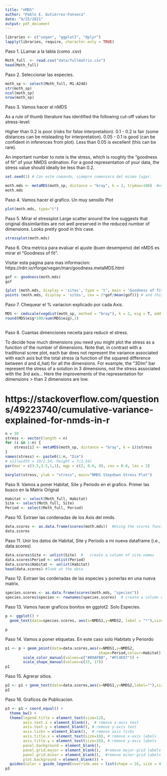 ```yaml
---
title: "nMDS"
author: "Pablo E. Gutiérrez-Fonseca"
date: "9/25/2021"
output: pdf_document
---
```


```r

libraries <- c("vegan", "ggplot2", "dplyr")
lapply(libraries, require, character.only = TRUE)

```

Paso 1. LLamar a la tabla (como .csv)

```r
Moth_full  <- read.csv("data/fullmatrix.csv")
head(Moth_full)

```

Paso 2.  Seleccionar las especies.

```r
moth_sp <- select(Moth_full, M1:A248)
str(moth_sp)
ncol(moth_sp)
nrow(moth_sp)

```
Paso 3.  Vamos hacer el nMDS

As a rule of thumb literature has identified the following cut-off values for stress-level:

Higher than 0.2 is poor (risks for false interpretation).
0.1 - 0.2 is fair (some distances can be misleading for interpretation).
0.05 - 0.1 is good (can be confident in inferences from plot).
Less than 0.05 is excellent (this can be rare).

An important number to note is the stress, which is roughly the “goodness of fit” of your NMDS ordination. For a good representation of your data, the stress value should ideally be less than 0.2. 

```r
set.seed(1) # Con este comando, siempre comenzara del mismo lugar.

moth.mds <- metaMDS(moth_sp, distance = "bray", k = 2, trymax=100)  #using all the defaults
moth.mds

```


Paso 4.  Vamos hacer el grafico. Un muy sensillo Plot

```r

plot(moth.mds, type="t")

```


Paso 5. Mirar el stressplot
Large scatter around the line suggests that original dissimilarities are not well preserved in the reduced number of dimensions. Looks pretty good in this case.

```r

stressplot(moth.mds)

```


Paso 6.  Otra metrica para evaluar el ajuste (buen desempeno) del nMDS es mirar el "Goodness of fit".

Visitar esta pagina para mas informacion:
https://rdrr.io/rforge/vegan/man/goodness.metaMDS.html

```r
gof <- goodness(moth.mds)
gof

{plot (moth.mds, display = 'sites', type = 't', main = 'Goodness of fit') # this function draws NMDS ordination diagram with sites
points (moth.mds, display = 'sites', cex = 2*gof/mean(gof))} # and this adds the points with size reflecting goodness of fit (bigger = worse fit)

```

Paso 7.  Chequear el % variacion explicado por cada Axis.

```r
MDS <- cmdscale(vegdist(moth_sp, method = "bray"), k = 2, eig = T, add = T )
round(MDS$eig*100/sum(MDS$eig),1)
      
```


Paso 8.  Cuantas dimenciones neceita para reducir el stress.

To decide how much dimensions you need you might plot the stress as a function of the number of dimensions. Note that, in contrast with a traditional scree plot, each bar does not represent the variance associated with each axis but the total stress (a function of the squared difference between d and d_hat) for all the dimensions. For example, the "3Dim" bar represent the stress of a solution in 3 dimensions, not the stress associated with the 3rd axis...
Here the improvements of the representation for dimensions > than 2 dimensions are low.

#  https://stackoverflow.com/questions/49223740/cumulative-variance-explained-for-nmds-in-r

```r
n = 10
stress <- vector(length = n)
for (i in 1:n) {
    stress[i] <- metaMDS(moth_sp, distance = "bray", k = i)$stress
}
names(stress) <- paste0(1:n, "Dim")
# x11(width = 10/2.54, height = 7/2.54)
par(mar = c(3.5,3.5,1,1), mgp = c(2, 0.6, 0), cex = 0.8, las = 2)

barplot(stress, ylab = "stress", main="NMDS Stepdown Stress Plot")


```



Paso 9.  Vamos a poner Habitat, Site y Periodo en el grafico. 
Primer las busco en la Matrix Orignal 

```r
Habitat <- select(Moth_full, Habitat)
Site <- select(Moth_full, Site)
Period <- select(Moth_full, Period)

```

Paso 10.  Extraer las cordenadas de los Axis del nmds.

```r

data.scores <- as.data.frame(scores(moth.mds))  #Using the scores function from vegan to extract the site scores and convert to a data.frame
data.scores

```

Paso 11.  Unir los datos de Habitat, Site y Periodo a mi nueva dataframe (i.e., data.scores)

```r

data.scores$Site <- unlist(Site)  #   create a column of site names
data.scores$Period <- unlist(Period)  
data.scores$Habitat <- unlist(Habitat)
head(data.scores) #look at the data
```

Paso 12.  Extraer las cordenadas de las especies y ponerlas en una nueva matrix.

```r
species.scores <- as.data.frame(scores(moth.mds, "species"))
species.scores$species <- rownames(species.scores)  # create a column of species, from the rownames of species.scores

```


Paso 13.  Vamos hacer graficos bonitos en ggplot2.
Solo Especies.


```r

p <- ggplot() + 
  geom_text(data=species.scores, aes(x=NMDS1,y=NMDS2, label = "*"),size=7, alpha=0.5) # add the species labels

p

```

Paso 14.  Vamos a poner etiquetas. En este caso solo Habitats y Periordo

```r
p1 <- p + geom_point(data=data.scores,aes(x=NMDS1,y=NMDS2,
                                          shape=Period,colour=Habitat),size=5) + # add the point markers
        scale_color_manual(values=c("#00AFBB", "#FC4E07")) + 
        scale_shape_manual(values=c(15, 17))
p1 

```

Paso 15.  Agrerar sitios.

```r
p2 <- p1 + geom_text(data=data.scores,aes(x=NMDS1,y=NMDS2,label=""),size=6,vjust=0)  # add the site labels
p2 

```


Paso 16.  Graficos de Publicacion.

```r
p3 <- p1 + coord_equal() +
  theme_bw() + 
  theme(legend.title = element_text(size=12),
        axis.text.x = element_blank(),  # remove x-axis text
        axis.text.y = element_blank(), # remove y-axis text
        axis.ticks = element_blank(),  # remove axis ticks
        axis.title.x = element_text(size=16), # remove x-axis labels
        axis.title.y = element_text(size=16), # remove y-axis labels
        panel.background = element_blank(), 
        panel.grid.major = element_blank(),  #remove major-grid labels
        panel.grid.minor = element_blank(),  #remove minor-grid labels
        plot.background = element_blank()) + 
  guides(color = guide_legend(override.aes = list(shape = 16, size = 4)))
p3

```



